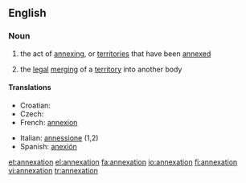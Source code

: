 ==English==

===Noun===
{{wikipedia}}
{{en-noun}}

# the act of [[annexing]], or [[territories]] that have been [[annexed]]
# {{legal}} the [[legal]] [[merging]] of a [[territory]] into another body

====Translations====
{{trans-top|the act of annexing}}
* Croatian: {{t+|hr|aneksija|f}}
* Czech: {{t-|cs|anexe|f}}
* French: [[annexion]] {{f}}
{{trans-mid}}
* Italian: [[annessione]] {{f}} (1,2)
* Spanish: [[anexión]] {{f}}
{{trans-bottom}}

[[et:annexation]]
[[el:annexation]]
[[fa:annexation]]
[[io:annexation]]
[[fi:annexation]]
[[vi:annexation]]
[[tr:annexation]]